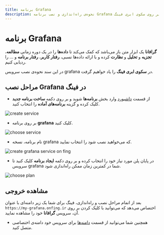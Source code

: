 ```yaml
---
title: برنامه Grafana
description: نحوه‌ی راه‌اندازی و نصب برنامه Grafana بر روی سکوی ابری فینگ.
---
```



<Platform>
  <PlatformHead  title="برنامه Grafana" icon="grafana/grafana-original.svg" />
</Platform>

# برنامه Grafana

**گرافانا** یک ابزار متن باز می‌باشد که کمک می‌کند تا **داده‌ها** را در یک دوره زمانی **مطالعه**، **تجزیه** و **تحلیل** و **نظارت** کرده و با ارائه داده‌ها نسبی، **رفتار کاربر**، **رفتار برنامه** و ... را ردیابی کنیم.

در این سند نحوه‌ی نصب سرویس grafana در **سکوی ابری فینگ**  را یاد خواهیم گرفت.

## مراحل نصب Grafana در فینگ

- از قسمت [داشبورد](https://cloud.fing.ir) وارد بخش **برنامه‌ها** شوید و بر روی دکمه **ساخت برنامه جدید** کلیک کرده و گزینه **برنامه‌‌های آماده** را انتخاب کنید.

![create service](/images/service-create.jpg)

- بر روی برنامه **grafana** کلیک کنید.

![choose service](/images/service-choose-grafana.jpg)

- نام برنامه، نسخه grafana که می‌خواهید نصب شود را انتخاب نمایید.

![create grafana service on fing](/images/service-create-grafana.jpg)

- در پایان پلن مورد نیاز خود را انتخاب کرده و بر روی دکمه **ایجاد برنامه** کلیک کنید تا سرویس grafana شما در کمترین زمان ممکن راه‌اندازی شود.

![choose plan](/images/choose-plan.jpg)

## مشاهده خروجی

بعد از اتمام مراحل نصب و راه‌اندازی، فینگ برای شما یک زیر دامنه‌‌ای‌ با عنوان `https://my-grafana.onfing.ir` اختصاص می‌دهد که می‌توانید با کلیک کردن بر روی آن، سرویس **گرافانا** خود را مشاهده نمایید.

- همچنین شما می‌توانید از قسمت [دامنه‌ها](/references/domains) برای سرویس خود دامنه‌ی اختصاصی متصل کنید.